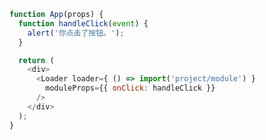 ```javascript
function App(props) {
  function handleClick(event) {
    alert('你点击了按钮。');
  }

  return (
    <div>
      <Loader loader={ () => import('project/module') }
        moduleProps={{ onClick: handleClick }}
      />
    </div>
  );
}
```